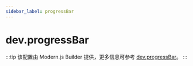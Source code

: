 ```yaml
---
sidebar_label: progressBar
---
```


# dev.progressBar

:::tip
该配置由 Modern.js Builder 提供，更多信息可参考 [dev.progressBar](https://modernjs.dev/builder/api/config-dev.html#dev-progressbar)。
:::


<Main />
